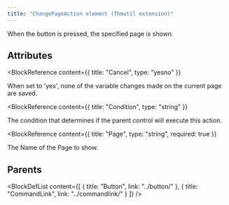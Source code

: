 ```yaml
---
title: "ChangePageAction element (Thmutil extension)"
---
```



When the button is pressed, the specified page is shown.


## Attributes

<BlockWrapper>

  <BlockReference
    content={{
      title: "Cancel",
      type: "yesno"
    }}
  >
  When set to 'yes', none of the variable changes made on the current page are saved.
  </BlockReference>

  <BlockReference
    content={{
      title: "Condition",
      type: "string"
    }}
  >
  The condition that determines if the parent control will execute this action.
  </BlockReference>

  <BlockReference
    content={{
      title: "Page",
      type: "string",
      required: true
    }}
  >
  The Name of the Page to show.
  </BlockReference>

</BlockWrapper>


## Parents

<BlockDefList content={[
    {
      title: "Button",
      link: "../button/"
    },
    {
      title: "CommandLink",
      link: "../commandlink/"
    }
  ]}
/>